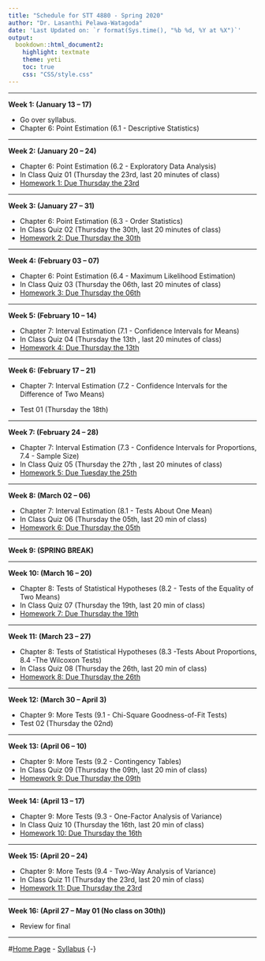 ```yaml
---
title: "Schedule for STT 4880 - Spring 2020"
author: "Dr. Lasanthi Pelawa-Watagoda"
date: 'Last Updated on: `r format(Sys.time(), "%b %d, %Y at %X")`'
output: 
  bookdown::html_document2: 
    highlight: textmate
    theme: yeti
    toc: true
    css: "CSS/style.css"
---
```


***

**Week 1: (January 13 -- 17)**

* Go over syllabus.
* Chapter 6: Point Estimation (6.1 - Descriptive Statistics)


***

**Week 2: (January 20 -- 24)** 

* Chapter 6: Point Estimation (6.2 - Exploratory Data Analysis)
* In Class Quiz 01 (Thursday the 23rd, last 20 minutes of class)
* [Homework 1: Due Thursday the 23rd](Homework.html)

***

**Week 3: (January 27 -- 31)**

* Chapter 6: Point Estimation (6.3 - Order Statistics)
* In Class Quiz 02 (Thursday the 30th, last 20 minutes of class)
* [Homework 2: Due Thursday the 30th](Homework.html)

***

**Week 4: (February 03 -- 07)**

* Chapter 6: Point Estimation (6.4 - Maximum Likelihood Estimation)
* In Class Quiz 03 (Thursday the 06th, last 20 minutes of class)
* [Homework 3: Due Thursday the 06th](Homework.html)

***

**Week 5: (February 10 -- 14)**

* Chapter 7: Interval Estimation (7.1 - Confidence Intervals for Means)
* In Class Quiz 04 (Thursday the 13th , last 20 minutes of class)
* [Homework 4: Due Thursday the 13th](Homework.html)


***

**Week 6: (February 17 -- 21)**

* Chapter 7: Interval Estimation (7.2 - Confidence Intervals for the Difference
of Two Means)

* Test 01 (Thursday the 18th)

***

**Week 7: (February 24 -- 28)**

* Chapter 7: Interval Estimation (7.3 - Confidence Intervals for Proportions, 7.4 - Sample Size) 
* In Class Quiz 05 (Thursday the 27th , last 20 minutes of class)
* [Homework 5: Due Tuesday the 25th](Homework.html)

***

**Week 8: (March 02 -- 06)**

* Chapter 7: Interval Estimation (8.1 - Tests About One Mean) 
* In Class Quiz 06 (Thursday the 05th, last 20 min of class)
* [Homework 6: Due Thursday the 05th](Homework.html)

***

**Week 9: (SPRING BREAK)**



***

**Week 10: (March 16 -- 20)**

* Chapter 8: Tests of Statistical Hypotheses (8.2 - Tests of the Equality of Two Means)
* In Class Quiz 07 (Thursday the 19th, last 20 min of class)
* [Homework 7: Due Thursday the 19th](Homework.html)

***

**Week 11: (March 23 -- 27)**

* Chapter 8: Tests of Statistical Hypotheses (8.3 -Tests About Proportions, 8.4 -The Wilcoxon Tests)
* In Class Quiz 08 (Thursday the 26th, last 20 min of class)
* [Homework 8: Due Thursday the 26th](Homework.html)

***

**Week 12: (March 30 -- April 3)**

* Chapter 9: More Tests (9.1 - Chi-Square Goodness-of-Fit Tests)
* Test 02 (Thursday the 02nd)



***

**Week 13: (April 06 -- 10)**

* Chapter 9: More Tests (9.2 - Contingency Tables)
* In Class Quiz 09 (Thursday the 09th, last 20 min of class)
* [Homework 9: Due Thursday the 09th](Homework.html)


***

**Week 14: (April 13 -- 17)**

* Chapter 9: More Tests (9.3 - One-Factor Analysis of Variance)
* In Class Quiz 10 (Thursday the 16th, last 20 min of class)
* [Homework 10: Due Thursday the 16th](Homework.html)

***

**Week 15: (April 20 -- 24)**

* Chapter 9: More Tests (9.4 - Two-Way Analysis of Variance)
* In Class Quiz 11 (Thursday the 23rd, last 20 min of class)
* [Homework 11: Due Thursday the 23rd](Homework.html)

***

**Week 16: (April 27 -- May 01 (No class on 30th))**

* Review for final

***

#[Home Page](http://Lasanthiwatagoda.github.io/STT3250Fall2019ClassRepo/index.html) - [Syllabus](https://Lasanthiwatagoda.github.io/STT3250Fall2019ClassRepo/Syllabus/STT3250Fall2019Syllabus.html) {-}  



